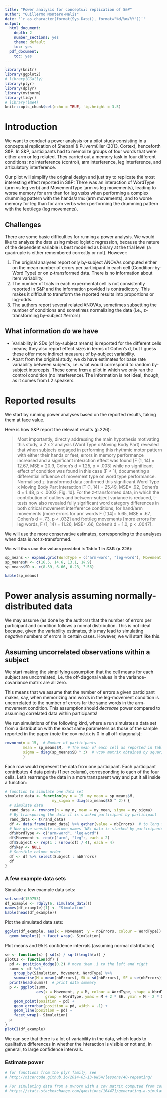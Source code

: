 ```yaml
---
title: "Power analysis for conceptual replication of S&P"
author: "Guillermo Montero-Melis"
date: '`r as.character(format(Sys.Date(), format="%d/%m/%Y"))`'
output:
  html_document:
    depth: 2
    number_sections: yes
    theme: default
    toc: yes
  pdf_document:
    toc: yes
---
```


```r
library(knitr)
library(ggplot2)
# library(GGally)
library(plyr)
library(dplyr)
library(mvtnorm)
library(tidyr)
# library(lme4)
knitr::opts_chunk$set(echo = TRUE, fig.height = 3.5)
```


Introduction
============

We want to conduct a power analysis for a pilot study consisting in a conceptual
replication of Shebani & Pulvermüller (2013, Cortex), henceforth S&P.
In S&P, participants had to memorize groups of four words that were either arm
or leg related. They carried out a memory task in four different conditions:
no interference (control), arm interference, leg interference, and articulatory
interference.

Our pilot will simplify the original design and just try to replicate the 
most interesting effect reported in S&P: There
was an interaction of WordType (arm vs leg verb) and MovementType (arm vs
leg movements), leading to worse memory for arm than for leg verbs when
performing a complex drumming pattern with the hands/arms (arm movements),
and to worse memory for leg than for arm verbs when performing the drumming
pattern with the feet/legs (leg movements).


Challenges
----------

There are some basic difficulties for running a power analysis.
We would like to analyze the data using mixed logistic regression,
because the nature of the dependent variable is best modelled as binary at
the trial level (a quadruple is either remembered correctly or not).
However:

1. The original analyses report only by-subject ANOVAs computed either on the
mean number of errors per participant in each cell (Condition-by-Word Type)
or on z-transformed data. There is no information about item variability.
2. The number of trials in each experimental cell is not consistently reported
in S&P and the information provided is contradictory. This makes it difficult
to transform the reported results into proportions or log-odds.
3. The authors report several related ANOVAs, sometimes subsetting the number
of conditions and sometimes normalizing the data (i.e., z-transforming 
by-subject #errors)


What information *do* we have
---------------------------

- Variability in SDs (of by-subject means) is reported for the different cells
means; they also report effect sizes in terms of Cohen’s d, but I guess these
offer more indirect measures of by-subject variability.
- Apart from the original study, we do have estimates for base rate variability
between subjects, i.e. what would correspond to random by-subject intercepts.
These come from a pilot in which we only ran the control condition (no
interference). The information is not ideal, though, as it comes from L2 
speakers.



Reported results
=============================================

We start by running power analyses based on the reported results, taking them
at face value.

Here is how S&P report the relevant results (p.226):

> Most importantly, directly addressing the main hypothesis
motivating this study, a 2 x 2 analysis (Word Type x Moving
Body Part) revealed that when subjects engaged in performing
this rhythmic motor pattern with either their hands or feet,
errors in memory performance increased and a significant
interaction effect was found [F (1, 14) = 12.67, MSE = 20.9,
Cohen’s d = 1.25, p = .003] while no significant effect of condition
was found in this case (F < 1), documenting a differential
influence of movement type on word type performance.
Normalised z-transformed data confirmed this significant Word
Type x Moving Body Part Interaction [F (1, 14) = 25.49,
MSE= .92, Cohen’s d = 1.48, p < .0002; Fig. 1d]. For the z-transformed
data, in which the contribution of outliers and
between-subject variance is reduced, t-tests now also revealed
fully significant word category differences in both critical
movement interference conditions, for hand/arm movements
[more errors for arm words F (1,14)= 5.65, MSE = .67, Cohen’s
d = .73, p < .032] and foot/leg movements [more errors for leg
words, F (1, 14) = 11.26, MSE= .66, Cohen’s d = 1.0, p < .0047].

We will use the more conservative estimates, corresponding to the analyses
when data is *not* z-transformed.

We will thus use the values provided in Table 1 in S&B (p.226):

```r
sp_means <- expand.grid(WordType = c("arm-word", "leg-word"), Movement = c("arm", "leg"))
sp_means$M <- c(16.5, 14.6, 13.1, 16.9)
sp_means$SD <- c(8.39, 6.66, 6.23, 7.56)
```

```r
kable(sp_means)
```


Power analysis assuming normally-distributed data
=============================================

We may assume (as done by the authors) that the number of errors per participant
and condition follows a normal distribution. This is not ideal because, given
the variability estimates, this may lead to simulating *negative* numbers of
errors in certain cases. However, we will start like this.


Assuming uncorrelated observations within a subject
--------------------------------------------------

We start making the simplifying assumption that the cell means for each subject
are uncorrelated, i.e. the off-diagonal values in the variance-covariance
matrix are all zero.

This means that we assume that the number of errors a given participant makes,
say, when memorizing arm words in the leg-movement condition is uncorrelated
to the number of errors for the same words in the arm-movement condition.
This assumption should *decrease* power compared to assuming correlated data
within participants!

We run simulations of the following kind, where a run simulates a data set
from a distribution with the exact same parameters as those of the sample 
reported in the paper (note the cov matrix is 0 in all off-diagonals):

```r
rmvnorm(n = 15,  # Number of participants
        mean = sp_means$M,  # The mean of each cell as reported in Table 2
        sigma = diag(sp_means$SD ^ 2)  # vcov matrix obtained by squaring SD's (all off-diagonals = 0)
        )
```

Each row would represent the data from one participant. Each participant
contributes 4 data points (1 per column), corresponding to each of the four
cells. Let's rearrange the data in a more transparent way and put it all inside
a function:

```r
# function to simulate one data set
simulate_data <- function(my_n = 15, my_mean = sp_means$M, 
                     my_sigma = diag(sp_means$SD ^ 2)) {
  # simulate data
  rand_data <- rmvnorm(n = my_n, mean = my_mean, sigma = my_sigma)
  # By transposing the data it is stacked participant by participant
  rand_data <- t(rand_data)
  df <- data.frame(rand_data) %>% gather(value = nbErrors)  # to long format
  # Now give sensible column names (NB: data is stacked by participants)
  df$WordType <- c("arm-word", "leg-word")
  df$Movement <- rep(c("arm", "leg"), each = 2)
  df$Subject <- rep(1 : (nrow(df) / 4), each = 4)
  df$key <- NULL
  # Sensible column order
  df <- df %>% select(Subject : nbErrors)
  df
}
```


### A few example data sets

Simulate a few example data sets:

```r
set.seed(159753)
df_example <- rdply(6, simulate_data())
names(df_example)[1] <- "Simulation"
kable(head(df_example))
```



Plot the simulated data sets:

```r
ggplot(df_example, aes(x = Movement, y = nbErrors, colour = WordType)) +
  geom_boxplot() + facet_wrap(~ Simulation)
```

Plot means and 95% confidence intervals (assuming normal distribution)

```r
se <- function(x) { sd(x) / sqrt(length(x)) }
plotCI <- function(df) {
  pd <- position_dodge(0.2) # move them .1 to the left and right
  summ <- df %>% 
    group_by(Simulation, Movement, WordType) %>% 
    summarise(M = mean(nbErrors), SD = sd(nbErrors), SE = se(nbErrors))
  print(head(summ))  # print data summary
  p <- ggplot(summ, 
              aes(x = Movement, y = M, colour = WordType, shape = WordType,
                  group = WordType, ymax = M + 2 * SE, ymin = M - 2 * SE)) +
    geom_point(position = pd) +
    geom_errorbar(position = pd, width = .1) +
    geom_line(position = pd) +
    facet_wrap(~ Simulation)
  p
}
plotCI(df_example)
```

We can see that there is a lot of variability in the data, which leads to
qualitative differences in whether the interaction is visible or not and,
in general, to large confidence intervals.


### Estimate power


```r
# for functions from the plyr family, see
# http://nicercode.github.io/2014-02-13-UNSW/lessons/40-repeating/

# For simulating data from a mvnorm with a cov matrix computed from correlations, see
# https://stats.stackexchange.com/questions/164471/generating-a-simulated-dataset-from-a-correlation-matrix-with-means-and-standard
```




